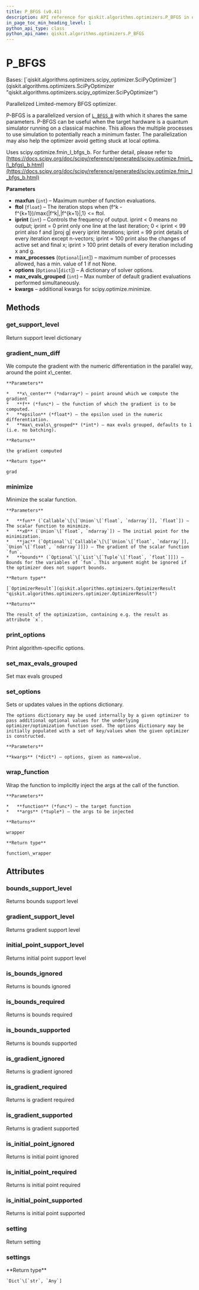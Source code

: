 ```yaml
---
title: P_BFGS (v0.41)
description: API reference for qiskit.algorithms.optimizers.P_BFGS in qiskit v0.41
in_page_toc_min_heading_level: 1
python_api_type: class
python_api_name: qiskit.algorithms.optimizers.P_BFGS
---
```


<span id="p-bfgs" />

# P\_BFGS

<Class id="qiskit.algorithms.optimizers.P_BFGS" isDedicatedPage={true} github="https://github.com/qiskit/qiskit/tree/stable/0.23/qiskit/algorithms/optimizers/p_bfgs.py" signature="P_BFGS(maxfun=1000, ftol=2.220446049250313e-15, iprint=- 1, max_processes=None, options=None, max_evals_grouped=1, **kwargs)" modifiers="class">
  Bases: [`qiskit.algorithms.optimizers.scipy_optimizer.SciPyOptimizer`](qiskit.algorithms.optimizers.SciPyOptimizer "qiskit.algorithms.optimizers.scipy_optimizer.SciPyOptimizer")

  Parallelized Limited-memory BFGS optimizer.

  P-BFGS is a parallelized version of [`L_BFGS_B`](qiskit.algorithms.optimizers.L_BFGS_B "qiskit.algorithms.optimizers.L_BFGS_B") with which it shares the same parameters. P-BFGS can be useful when the target hardware is a quantum simulator running on a classical machine. This allows the multiple processes to use simulation to potentially reach a minimum faster. The parallelization may also help the optimizer avoid getting stuck at local optima.

  Uses scipy.optimize.fmin\_l\_bfgs\_b. For further detail, please refer to [https://docs.scipy.org/doc/scipy/reference/generated/scipy.optimize.fmin\_l\_bfgs\_b.html](https://docs.scipy.org/doc/scipy/reference/generated/scipy.optimize.fmin_l_bfgs_b.html)

  **Parameters**

  *   **maxfun** (`int`) – Maximum number of function evaluations.
  *   **ftol** (`float`) – The iteration stops when (f^k - f^\{k+1})/max\{|f^k|,|f^\{k+1}|,1} \<= ftol.
  *   **iprint** (`int`) – Controls the frequency of output. iprint \< 0 means no output; iprint = 0 print only one line at the last iteration; 0 \< iprint \< 99 print also f and |proj g| every iprint iterations; iprint = 99 print details of every iteration except n-vectors; iprint = 100 print also the changes of active set and final x; iprint > 100 print details of every iteration including x and g.
  *   **max\_processes** (`Optional`\[`int`]) – maximum number of processes allowed, has a min. value of 1 if not None.
  *   **options** (`Optional`\[`dict`]) – A dictionary of solver options.
  *   **max\_evals\_grouped** (`int`) – Max number of default gradient evaluations performed simultaneously.
  *   **kwargs** – additional kwargs for scipy.optimize.minimize.

  ## Methods

  <span id="qiskit-algorithms-optimizers-p-bfgs-get-support-level" />

  ### get\_support\_level

  <Function id="qiskit.algorithms.optimizers.P_BFGS.get_support_level" signature="P_BFGS.get_support_level()">
    Return support level dictionary
  </Function>

  <span id="qiskit-algorithms-optimizers-p-bfgs-gradient-num-diff" />

  ### gradient\_num\_diff

  <Function id="qiskit.algorithms.optimizers.P_BFGS.gradient_num_diff" signature="P_BFGS.gradient_num_diff(x_center, f, epsilon, max_evals_grouped=None)" modifiers="static">
    We compute the gradient with the numeric differentiation in the parallel way, around the point x\_center.

    **Parameters**

    *   **x\_center** (*ndarray*) – point around which we compute the gradient
    *   **f** (*func*) – the function of which the gradient is to be computed.
    *   **epsilon** (*float*) – the epsilon used in the numeric differentiation.
    *   **max\_evals\_grouped** (*int*) – max evals grouped, defaults to 1 (i.e. no batching).

    **Returns**

    the gradient computed

    **Return type**

    grad
  </Function>

  <span id="qiskit-algorithms-optimizers-p-bfgs-minimize" />

  ### minimize

  <Function id="qiskit.algorithms.optimizers.P_BFGS.minimize" signature="P_BFGS.minimize(fun, x0, jac=None, bounds=None)">
    Minimize the scalar function.

    **Parameters**

    *   **fun** (`Callable`\[\[`Union`\[`float`, `ndarray`]], `float`]) – The scalar function to minimize.
    *   **x0** (`Union`\[`float`, `ndarray`]) – The initial point for the minimization.
    *   **jac** (`Optional`\[`Callable`\[\[`Union`\[`float`, `ndarray`]], `Union`\[`float`, `ndarray`]]]) – The gradient of the scalar function `fun`.
    *   **bounds** (`Optional`\[`List`\[`Tuple`\[`float`, `float`]]]) – Bounds for the variables of `fun`. This argument might be ignored if the optimizer does not support bounds.

    **Return type**

    [`OptimizerResult`](qiskit.algorithms.optimizers.OptimizerResult "qiskit.algorithms.optimizers.optimizer.OptimizerResult")

    **Returns**

    The result of the optimization, containing e.g. the result as attribute `x`.
  </Function>

  <span id="qiskit-algorithms-optimizers-p-bfgs-print-options" />

  ### print\_options

  <Function id="qiskit.algorithms.optimizers.P_BFGS.print_options" signature="P_BFGS.print_options()">
    Print algorithm-specific options.
  </Function>

  <span id="qiskit-algorithms-optimizers-p-bfgs-set-max-evals-grouped" />

  ### set\_max\_evals\_grouped

  <Function id="qiskit.algorithms.optimizers.P_BFGS.set_max_evals_grouped" signature="P_BFGS.set_max_evals_grouped(limit)">
    Set max evals grouped
  </Function>

  <span id="qiskit-algorithms-optimizers-p-bfgs-set-options" />

  ### set\_options

  <Function id="qiskit.algorithms.optimizers.P_BFGS.set_options" signature="P_BFGS.set_options(**kwargs)">
    Sets or updates values in the options dictionary.

    The options dictionary may be used internally by a given optimizer to pass additional optional values for the underlying optimizer/optimization function used. The options dictionary may be initially populated with a set of key/values when the given optimizer is constructed.

    **Parameters**

    **kwargs** (*dict*) – options, given as name=value.
  </Function>

  <span id="qiskit-algorithms-optimizers-p-bfgs-wrap-function" />

  ### wrap\_function

  <Function id="qiskit.algorithms.optimizers.P_BFGS.wrap_function" signature="P_BFGS.wrap_function(function, args)" modifiers="static">
    Wrap the function to implicitly inject the args at the call of the function.

    **Parameters**

    *   **function** (*func*) – the target function
    *   **args** (*tuple*) – the args to be injected

    **Returns**

    wrapper

    **Return type**

    function\_wrapper
  </Function>

  ## Attributes

  ### bounds\_support\_level

  <Attribute id="qiskit.algorithms.optimizers.P_BFGS.bounds_support_level">
    Returns bounds support level
  </Attribute>

  ### gradient\_support\_level

  <Attribute id="qiskit.algorithms.optimizers.P_BFGS.gradient_support_level">
    Returns gradient support level
  </Attribute>

  ### initial\_point\_support\_level

  <Attribute id="qiskit.algorithms.optimizers.P_BFGS.initial_point_support_level">
    Returns initial point support level
  </Attribute>

  ### is\_bounds\_ignored

  <Attribute id="qiskit.algorithms.optimizers.P_BFGS.is_bounds_ignored">
    Returns is bounds ignored
  </Attribute>

  ### is\_bounds\_required

  <Attribute id="qiskit.algorithms.optimizers.P_BFGS.is_bounds_required">
    Returns is bounds required
  </Attribute>

  ### is\_bounds\_supported

  <Attribute id="qiskit.algorithms.optimizers.P_BFGS.is_bounds_supported">
    Returns is bounds supported
  </Attribute>

  ### is\_gradient\_ignored

  <Attribute id="qiskit.algorithms.optimizers.P_BFGS.is_gradient_ignored">
    Returns is gradient ignored
  </Attribute>

  ### is\_gradient\_required

  <Attribute id="qiskit.algorithms.optimizers.P_BFGS.is_gradient_required">
    Returns is gradient required
  </Attribute>

  ### is\_gradient\_supported

  <Attribute id="qiskit.algorithms.optimizers.P_BFGS.is_gradient_supported">
    Returns is gradient supported
  </Attribute>

  ### is\_initial\_point\_ignored

  <Attribute id="qiskit.algorithms.optimizers.P_BFGS.is_initial_point_ignored">
    Returns is initial point ignored
  </Attribute>

  ### is\_initial\_point\_required

  <Attribute id="qiskit.algorithms.optimizers.P_BFGS.is_initial_point_required">
    Returns is initial point required
  </Attribute>

  ### is\_initial\_point\_supported

  <Attribute id="qiskit.algorithms.optimizers.P_BFGS.is_initial_point_supported">
    Returns is initial point supported
  </Attribute>

  ### setting

  <Attribute id="qiskit.algorithms.optimizers.P_BFGS.setting">
    Return setting
  </Attribute>

  ### settings

  <Attribute id="qiskit.algorithms.optimizers.P_BFGS.settings">
    **Return type**

    `Dict`\[`str`, `Any`]
  </Attribute>
</Class>

